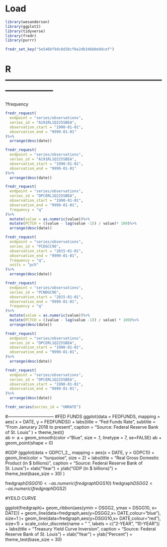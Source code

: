 # Load

``` r
library(wesanderson)
library(ggplot2)
library(tidyverse)
library(fredr)
library(purrr)
```

``` r
fredr_set_key("5e546bf9dc0d38cf6e2db34bb0e9dcef")
```
# R -----------------------------------------------------------------------
?frequency
```r
fredr_request(
  endpoint = "series/observations",
  series_id = "A191RL1Q225SBEA",
  observation_start = "1990-01-01",
  observation_end = "9999-01-01"
)%>%
  arrange(desc(date))
```




```r
fredr_request(
  endpoint = "series/observations",
  series_id = "A191RL1Q225SBEA",
  observation_start = "1990-01-01",
  observation_end = "9999-01-01"
)%>%
  arrange(desc(date))
```

```r
fredr_request(
  endpoint = "series/observations",
  series_id = "DPCERL1Q225SBEA",
  observation_start = "1990-01-01",
  observation_end = "9999-01-01",
  frequency = "q"
)%>%
  mutate(value = as.numeric(value))%>%
  mutate(PCTCH = ((value - lag(value -1)) / value)* 100)%>%
  arrange(desc(date))
```


```r
fredr_request(
  endpoint = "series/observations",
  series_id = "PCDGCC96",
  observation_start = "2015-01-01",
  observation_end = "9999-01-01",
  frequency = "q",
  units = "pch"
)%>%
  arrange(desc(date))
```

```r
fredr_request(
  endpoint = "series/observations",
  series_id = "PCNDGC96",
  observation_start = "2015-01-01",
  observation_end = "9999-01-01",
  frequency = "q"
)%>%
  mutate(value = as.numeric(value))%>%
  mutate(PCTCH = ((value - lag(value -1)) / value) * 100)%>%
  arrange(desc(date))
```


```r
fredr_request(
  endpoint = "series/observations",
  series_id = "DPCERL1Q225SBEA",
  observation_start = "1990-01-01",
  observation_end = "9999-01-01",
)%>%
  arrange(desc(date))
```


```r
fredr_request(
  endpoint = "series/observations",
  series_id = "DPCERL1Q225SBEA",
  observation_start = "1990-01-01",
  observation_end = "9999-01-01",
)%>%
  arrange(desc(date))
```


```r
fredr_series(series_id = "UNRATE")
```


#--------------------------------
#FED FUNDS
ggplot(data = FEDFUNDS, mapping = aes( x = DATE, y = FEDFUNDS)) + labs(title = "Fed Funds Rate", subtitle = "From Janurary 2018 to present", caption = "Source: Federal Reserve Bank of St. Louis" ) + theme_test()   
ab <- a + geom_smooth(color ="Blue", size = .1, linetype = 7, se=FALSE) 
ab + geom_point(shape = 0)

#GDP
(ggplot(data = GDPC1_2_, mapping = aes(x = DATE, y = GDPC1)) + 
    geom_line(color = "turquoise", size = 2) +
    labs(title = "Real Gross Domestic Product (in $ billions)",  caption = "Source: Federal Reserve Bank of St. Louis")+
    xlab("Year") + 
    ylab("GDP (in $ billions)") +
    theme_test(base_size = 30)
)

fredgraph$DSGG10 <- as.numeric(fredgraph$DGS10)
fredgraph$DSGG2 <- as.numeric(fredgraph$DGS2)


#YEILD CURVE

ggplot(fredgraph)+
  geom_ribbon(aes(ymin = DSGG2, ymax = DSGG10, x= DATE)) +
  geom_line(data=fredgraph,aes(y=DSGG2,x= DATE,colour="blue"), size=1 )+
  geom_line(data=fredgraph,aes(y=DSGG10,x= DATE,colour="red"), size=1) +
  scale_color_discrete(name = "  ", labels = c("2-YEAR", "10-YEAR")) +
  labs(title = "Treasury Yield Curve Inversion",  caption = "Source: Federal Reserve Bank of St. Louis") +
  xlab("Year") + 
  ylab("Percent") + theme_test(base_size = 30)








